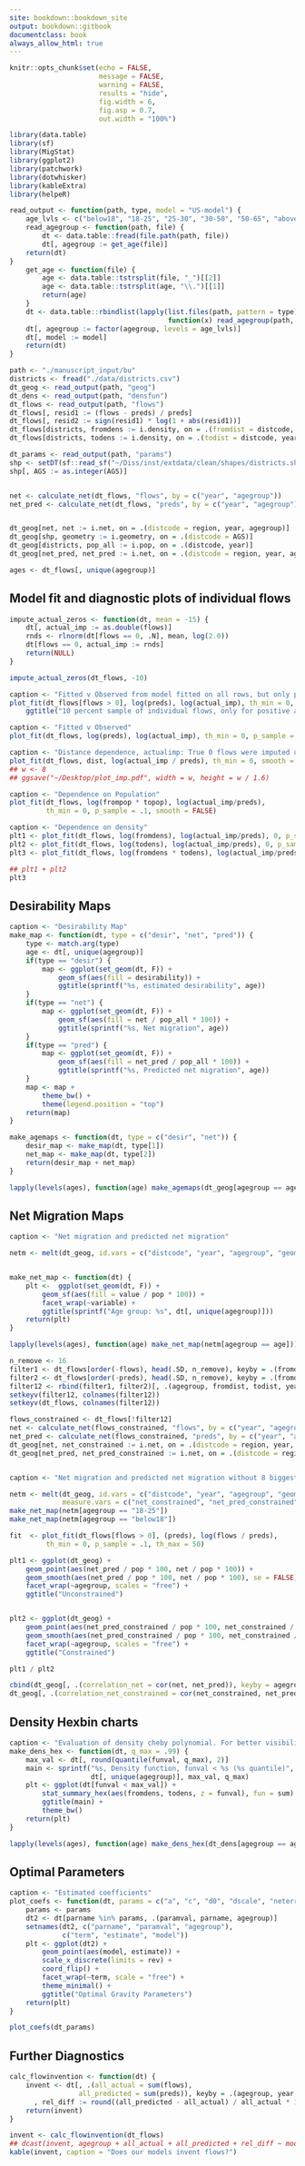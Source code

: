 ```yaml
--- 
site: bookdown::bookdown_site
output: bookdown::gitbook
documentclass: book
always_allow_html: true
---
```



```r

knitr::opts_chunk$set(echo = FALSE,
                      message = FALSE,
                      warning = FALSE,
                      results = "hide",
                      fig.width = 6,
                      fig.asp = 0.7,
                      out.width = "100%")

```

```r

library(data.table)
library(sf)
library(MigStat)
library(ggplot2)
library(patchwork)
library(dotwhisker)
library(kableExtra)
library(helpeR)

```

```r

read_output <- function(path, type, model = "US-model") {
    age_lvls <- c("below18", "18-25", "25-30", "30-50", "50-65", "above65")
    read_agegroup <- function(path, file) {
        dt <- data.table::fread(file.path(path, file))
        dt[, agegroup := get_age(file)]
    return(dt)
}
    get_age <- function(file) {
        age <- data.table::tstrsplit(file, "_")[[2]]
        age <- data.table::tstrsplit(age, "\\.")[[1]]
        return(age)
    }
    dt <- data.table::rbindlist(lapply(list.files(path, pattern = type),
                                       function(x) read_agegroup(path, x)))
    dt[, agegroup := factor(agegroup, levels = age_lvls)]
    dt[, model := model]
    return(dt)
}

path <- "./manuscript_input/bu"
districts <- fread("./data/districts.csv")
dt_geog <- read_output(path, "geog")
dt_dens <- read_output(path, "densfun")
dt_flows <- read_output(path, "flows")
dt_flows[, resid1 := (flows - preds) / preds]
dt_flows[, resid2 := sign(resid1) * log(1 + abs(resid1))]
dt_flows[districts, fromdens := i.density, on = .(fromdist = distcode, year)]
dt_flows[districts, todens := i.density, on = .(todist = distcode, year)]

dt_params <- read_output(path, "params")
shp <- setDT(sf::read_sf("~/Diss/inst/extdata/clean/shapes/districts.shp"))
shp[, AGS := as.integer(AGS)]


net <- calculate_net(dt_flows, "flows", by = c("year", "agegroup"))
net_pred <- calculate_net(dt_flows, "preds", by = c("year", "agegroup"))


dt_geog[net, net := i.net, on = .(distcode = region, year, agegroup)]
dt_geog[shp, geometry := i.geometry, on = .(distcode = AGS)]
dt_geog[districts, pop_all := i.pop, on = .(distcode, year)]
dt_geog[net_pred, net_pred := i.net, on = .(distcode = region, year, agegroup)]

ages <- dt_flows[, unique(agegroup)]

```

## Model fit and diagnostic plots of individual flows
```r

impute_actual_zeros <- function(dt, mean = -15) {
    dt[, actual_imp := as.double(flows)]
    rnds <- rlnorm(dt[flows == 0, .N], mean, log(2.0))
    dt[flows == 0, actual_imp := rnds]
    return(NULL)
}

impute_actual_zeros(dt_flows, -10)

```

```r

caption <- "Fitted v Observed from model fitted on all rows, but only positive flows shown"
plot_fit(dt_flows[flows > 0], log(preds), log(actual_imp), th_min = 0, p_sample = .1) +
    ggtitle("10 percent sample of individual flows, only for positive actual flows")

```

```r

caption <- "Fitted v Observed"
plot_fit(dt_flows, log(preds), log(actual_imp), th_min = 0, p_sample = .1) 

```

```r

caption <- "Distance dependence, actualimp: True 0 flows were imputed using lognormal with mean = -15"
plot_fit(dt_flows, dist, log(actual_imp / preds), th_min = 0, smooth = FALSE, p_sample = .1)
## w <- 8
## ggsave("~/Desktop/plot_imp.pdf", width = w, height = w / 1.6)

```

```r

caption <- "Dependence on Population"
plot_fit(dt_flows, log(frompop * topop), log(actual_imp/preds),
         th_min = 0, p_sample = .1, smooth = FALSE)

```

```r

caption <- "Dependence on density"
plt1 <- plot_fit(dt_flows, log(fromdens), log(actual_imp/preds), 0, p_sample = 1, smooth = FALSE)
plt2 <- plot_fit(dt_flows, log(todens), log(actual_imp/preds), 0, p_sample = 1, smooth = FALSE)
plt3 <- plot_fit(dt_flows, log(fromdens * todens), log(actual_imp/preds), 0, p_sample = .1, smooth = FALSE)

## plt1 + plt2
plt3

```

## Desirability Maps
```r

caption <- "Desirability Map"
make_map <- function(dt, type = c("desir", "net", "pred")) {
    type <- match.arg(type)
    age <- dt[, unique(agegroup)]
    if(type == "desir") {
        map <- ggplot(set_geom(dt, F)) +
            geom_sf(aes(fill = desirability)) +
            ggtitle(sprintf("%s, estimated desirability", age))
    }
    if(type == "net") {
        map <- ggplot(set_geom(dt, F)) +
            geom_sf(aes(fill = net / pop_all * 100)) +
            ggtitle(sprintf("%s, Net migration", age))
    }
    if(type == "pred") {
        map <- ggplot(set_geom(dt, F)) +
            geom_sf(aes(fill = net_pred / pop_all * 100)) +
            ggtitle(sprintf("%s, Predicted net migration", age))
    }
    map <- map +
        theme_bw() +
        theme(legend.position = "top") 
    return(map)
}

make_agemaps <- function(dt, type = c("desir", "net")) {
    desir_map <- make_map(dt, type[1])
    net_map <- make_map(dt, type[2])
    return(desir_map + net_map)
}

lapply(levels(ages), function(age) make_agemaps(dt_geog[agegroup == age]))

```

## Net Migration Maps
```r

caption <- "Net migration and predicted net migration"

netm <- melt(dt_geog, id.vars = c("distcode", "year", "agegroup", "geometry", "pop"),


make_net_map <- function(dt) {
    plt <-  ggplot(set_geom(dt, F)) +
        geom_sf(aes(fill = value / pop * 100)) +
        facet_wrap(~variable) +
        ggtitle(sprintf("Age group: %s", dt[, unique(agegroup)]))
    return(plt)
}

lapply(levels(ages), function(age) make_net_map(netm[agegroup == age]))

```

```r

n_remove <- 16
filter1 <- dt_flows[order(-flows), head(.SD, n_remove), keyby = .(fromdist, agegroup)]
filter2 <- dt_flows[order(-preds), head(.SD, n_remove), keyby = .(fromdist, agegroup)]
filter12 <- rbind(filter1, filter2)[, .(agegroup, fromdist, todist, year)]
setkeyv(filter12, colnames(filter12))
setkeyv(dt_flows, colnames(filter12))

flows_constrained <- dt_flows[!filter12]
net <- calculate_net(flows_constrained, "flows", by = c("year", "agegroup"))
net_pred <- calculate_net(flows_constrained, "preds", by = c("year", "agegroup"))
dt_geog[net, net_constrained := i.net, on = .(distcode = region, year, agegroup)]
dt_geog[net_pred, net_pred_constrained := i.net, on = .(distcode = region, year, agegroup)]


caption <- "Net migration and predicted net migration without 8 biggest flows"

netm <- melt(dt_geog, id.vars = c("distcode", "year", "agegroup", "geometry", "pop"),
             measure.vars = c("net_constrained", "net_pred_constrained"))
make_net_map(netm[agegroup == "18-25"])
make_net_map(netm[agegroup == "below18"])


```

```r

fit  <- plot_fit(dt_flows[flows > 0], (preds), log(flows / preds),
         th_min = 0, p_sample = .1, th_max = 50)


```

```r

plt1 <- ggplot(dt_geog) +
    geom_point(aes(net_pred / pop * 100, net / pop * 100)) +
    geom_smooth(aes(net_pred / pop * 100, net / pop * 100), se = FALSE) +
    facet_wrap(~agegroup, scales = "free") +
    ggtitle("Unconstrained")


plt2 <- ggplot(dt_geog) +
    geom_point(aes(net_pred_constrained / pop * 100, net_constrained / pop * 100)) +
    geom_smooth(aes(net_pred_constrained / pop * 100, net_constrained / pop * 100), se = FALSE) +
    facet_wrap(~agegroup, scales = "free") +
    ggtitle("Constrained")

plt1 / plt2

cbind(dt_geog[, .(correlation_net = cor(net, net_pred)), keyby = agegroup], 
dt_geog[, .(correlation_net_constrained = cor(net_constrained, net_pred_constrained)), keyby = agegroup][, 2])


```

## Density Hexbin charts
```r

caption <- "Evaluation of density cheby polynomial. For better visibility evaluated values are constrained to the 0.99 percentile. Some observations where really large, especially in the upper right corner."
make_dens_hex <- function(dt, q_max = .99) {
    max_val <- dt[, round(quantile(funval, q_max), 2)]
    main <- sprintf("%s, Density function, funval < %s (%s quantile)",
                    dt[, unique(agegroup)], max_val, q_max)
    plt <- ggplot(dt[funval < max_val]) +
        stat_summary_hex(aes(fromdens, todens, z = funval), fun = sum) +
        ggtitle(main) +
        theme_bw()
    return(plt)
}

lapply(levels(ages), function(age) make_dens_hex(dt_dens[agegroup == age]))

```

## Optimal Parameters
```r

caption <- "Estimated coefficients"
plot_coefs <- function(dt, params = c("a", "c", "d0", "dscale", "neterr", "ktopop")) {
    params <- params
    dt2 <- dt[parname %in% params, .(paramval, parname, agegroup)]
    setnames(dt2, c("parname", "paramval", "agegroup"),
             c("term", "estimate", "model"))
    plt <- ggplot(dt2) +
        geom_point(aes(model, estimate)) +
        scale_x_discrete(limits = rev) +
        coord_flip() +
        facet_wrap(~term, scale = "free") +
        theme_minimal() +
        ggtitle("Optimal Gravity Parameters")
    return(plt)
}

plot_coefs(dt_params)

```

## Further Diagnostics
```r

calc_flowinvention <- function(dt) {
    invent <- dt[, .(all_actual = sum(flows),
                 all_predicted = sum(preds)), keyby = .(agegroup, year, model)][
      , rel_diff := round((all_predicted - all_actual) / all_actual * 100, 2)][]
    return(invent)
}

invent <- calc_flowinvention(dt_flows)
## dcast(invent, agegroup + all_actual + all_predicted + rel_diff ~ model, value.var = "all_predicted")
kable(invent, caption = "Does our models invent flows?")

```


